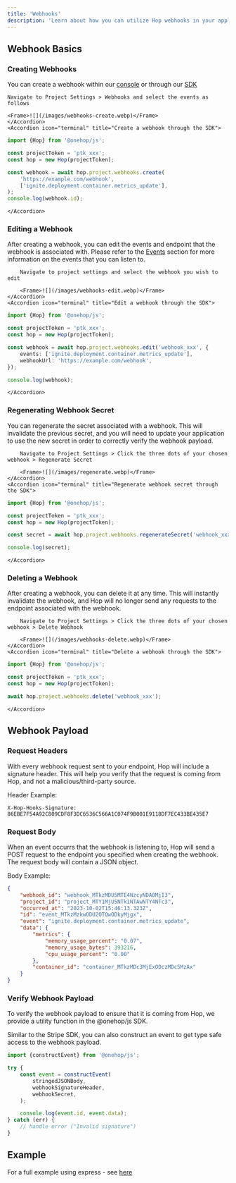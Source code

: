 ```yaml
---
title: 'Webhooks'
description: 'Learn about how you can utilize Hop webhooks in your applications.'
---
```


## Webhook Basics

### Creating Webhooks

You can create a webhook within our [console](https://console.hop.io/project/settings/webhooks) or through our [SDK]()

<AccordionGroup>
	<Accordion icon="terminal" title="Create a webhook through the Console">
	
	Navigate to Project Settings > Webhooks and select the events as follows

    <Frame>![](/images/webhooks-create.webp)</Frame>
    </Accordion>
    <Accordion icon="terminal" title="Create a webhook through the SDK">

```ts TS
import {Hop} from '@onehop/js';

const projectToken = 'ptk_xxx';
const hop = new Hop(projectToken);

const webhook = await hop.project.webhooks.create(
	'https://example.com/webhook',
	['ignite.deployment.container.metrics_update'],
);
console.log(webhook.id);
```

    </Accordion>

</AccordionGroup>

### Editing a Webhook

After creating a webhook, you can edit the events and endpoint that the webhook is associated with. Please refer to the [Events](#events) section for more information on the events that you can listen to.

<AccordionGroup>
	<Accordion icon="terminal" title="Edit a webhook through the Console">

    	Navigate to project settings and select the webhook you wish to edit

        <Frame>![](/images/webhooks-edit.webp)</Frame>
    </Accordion>
    <Accordion icon="terminal" title="Edit a webhook through the SDK">

```ts TS
import {Hop} from '@onehop/js';

const projectToken = 'ptk_xxx';
const hop = new Hop(projectToken);

const webhook = await hop.project.webhooks.edit('webhook_xxx', {
	events: ['ignite.deployment.container.metrics_update'],
	webhookUrl: 'https://example.com/webhook',
});

console.log(webhook);
```

    </Accordion>

</AccordionGroup>

### Regenerating Webhook Secret

You can regenerate the secret associated with a webhook. This will invalidate the previous secret, and you will need to update your application to use the new secret in order to correctly verify the webhook payload.

<AccordionGroup>
	<Accordion
		icon="terminal"
		title="Regenerate webhook secret through the Console"
	>

    	Navigate to Project Settings > Click the three dots of your chosen webhook > Regenerate Secret

        <Frame>![](/images/regenerate.webp)</Frame>
    </Accordion>
    <Accordion icon="terminal" title="Regenerate webhook secret through the SDK">

```ts TS
import {Hop} from '@onehop/js';

const projectToken = 'ptk_xxx';
const hop = new Hop(projectToken);

const secret = await hop.project.webhooks.regenerateSecret('webhook_xxx');

console.log(secret);
```

    </Accordion>

</AccordionGroup>

### Deleting a Webhook

After creating a webhook, you can delete it at any time. This will instantly invalidate the webhook, and Hop will no longer send any requests to the endpoint associated with the webhook.

<AccordionGroup>
	<Accordion icon="terminal" title="Delete a webhook through the Console">

    	Navigate to Project Settings > Click the three dots of your chosen webhook > Delete Webhook

        <Frame>![](/images/webhooks-delete.webp)</Frame>
    </Accordion>
    <Accordion icon="terminal" title="Delete a webhook through the SDK">

```ts TS
import {Hop} from '@onehop/js';

const projectToken = 'ptk_xxx';
const hop = new Hop(projectToken);

await hop.project.webhooks.delete('webhook_xxx');
```

    </Accordion>

</AccordionGroup>

## Webhook Payload

### Request Headers

With every webhook request sent to your endpoint, Hop will include a signature header. This will help you verify that the request is coming from Hop, and not a malicious/third-party source.

Header Example:

```http
X-Hop-Hooks-Signature: 86EBE7F54A92C809CDF8F3DC6536C566A1C074F9B001E9118DF7EC433BE435E7
```

### Request Body

When an event occurrs that the webhook is listening to, Hop will send a POST request to the endpoint you specified when creating the webhook. The request body will contain a JSON object.

Body Example:

```json
{
	"webhook_id": "webhook_MTkzMDU5MTE4NzcyNDA0MjI3",
	"project_id": "project_MTY1MjU5NTk1NTAwNTY4NTc3",
	"occurred_at": "2023-10-02T15:46:13.323Z",
	"id": "event_MTkzMzkwODU2OTQwODkyMjgx",
	"event": "ignite.deployment.container.metrics_update",
	"data": {
		"metrics": {
			"memory_usage_percent": "0.07",
			"memory_usage_bytes": 393216,
			"cpu_usage_percent": "0.00"
		},
		"container_id": "container_MTkzMDc3MjExODczMDc5MzAx"
	}
}
```

### Verify Webhook Payload

To verify the webhook payload to ensure that it is coming from Hop, we provide a utility function in the @onehop/js SDK.

Similar to the Stripe SDK, you can also construct an event to get type safe access to the webhook payload.

```ts TS
import {constructEvent} from '@onehop/js';

try {
	const event = constructEvent(
		stringedJSONBody,
		webhookSignatureHeader,
		webhookSecret,
	);

	console.log(event.id, event.data);
} catch (err) {
	// handle error ("Invalid signature")
}
```

## Example

For a full example using express - see [here](https://github.com/hop-examples/webhooks-example)
